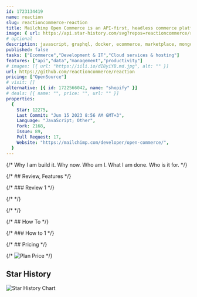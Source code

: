 ```yaml
---
id: 1723134419
name: reaction
slug: reactioncommerce-reaction
title: Mailchimp Open Commerce is an API-first, headless commerce platform built using Node.js, React, GraphQL. Deployed via Docker and Kubernetes.
image: { url: https://api.star-history.com/svg?repos=reactioncommerce/reaction }
# optional
description: javascript, graphql, docker, ecommerce, marketplace, mongodb, commerce, shop, headless, storefront, ecommerce-platform, e-commerce, cart, hacktoberfest, reactioncommerce, reaction-action,  ,
published: false
tasks: ["Ecommerce","Development & IT","Cloud services & hosting"]
features: ["api","data","management","productivity"]
# images: [{ url: "https://iili.io/dI8yiYB.md.jpg", alt: "" }]
url: https://github.com/reactioncommerce/reaction
pricing: ["OpenSource"]
# visit: []
alternative: [{ id: 1722566042, name: "shopify" }]
# deals: [{ name: "", price: "", url: "" }]
properties:
  {
    Star: 12275,
    Last Commit: "Jun 15 2023 8:56 AM GMT+3",
    Language: "JavaScript; Other",
    Fork: 2168,
    Issue: 89,
    Pull Request: 17,
    Website: "https://mailchimp.com/developer/open-commerce/",
  }
---
```


{/* Why I am build it. Why now. Who am I. What I am done. Who is it for. */}

{/* ## Review, Features */}

{/* ### Review 1 */}

{/* <DetailYoutube videoId="" startTime={0} /> */}

{/* <Twitters ids=[] /> */}

{/* ## How To */}

{/* ### How to 1 */}

{/* ## Pricing */}

{/* <Img src="" alt="Plan Price" /> */}

## Star History

![Star History Chart](https://api.star-history.com/svg?repos=reactioncommerce/reaction)
